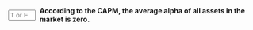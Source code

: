 ::: {.question-block}

<form onsubmit="event.preventDefault(); checkAnswerBox('module5_tf_q51','T')" style="display: flex; align-items: center; gap: 8px;">
<input type="text" id="module5_tf_q51" name="module5_tf_q51" maxlength="1" placeholder="T or F" style="width: 55px;" data-correct-answer="T" /> 
<label for="module5_tf_q51"><strong>According to the CAPM, the average alpha of all assets in the market is zero.</strong></label>
</form>

<div id="feedback-module5_tf_q51" class="feedback" data-status="" style="display:none;">
TRUE. In equilibrium, alphas average out to zero.
</div>

:::
